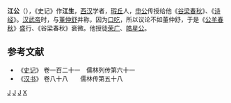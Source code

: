 '''江公'''（{{bd|?||?||}}），《史记》作'''江生'''，[[西汉|西汉]]学者，[[瑕丘|瑕丘]]人，[[申公|申公]]传授给他《[[谷梁春秋|谷梁春秋]]》、《[[诗经|诗经]]》。[[汉武帝|汉武帝]]时，与[[董仲舒|董仲舒]]并称，因为[[口吃|口吃]]，所以议论不如董仲舒，于是《[[公羊传|公羊春秋]]》盛行、《谷梁春秋》衰微。他授徒[[荣广|荣广]]、[[皓星公|皓星公]]。

==参考文献==
*《[[史记|史记]]》 卷一百二十一　儒林列传第六十一
*《[[汉书|汉书]]》 卷八十八　　儒林传第五十八
[[Category:汉朝经学家|J]]
[[Category:西漢儒學學者|J]]
[[Category:兖州人|J]]
[[Category:江姓|X]]